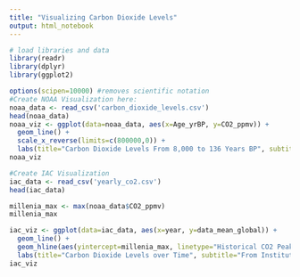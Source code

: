 ```yaml
---
title: "Visualizing Carbon Dioxide Levels"
output: html_notebook
---
```


```r
# load libraries and data
library(readr)
library(dplyr)
library(ggplot2)
```

```r
options(scipen=10000) #removes scientific notation
#Create NOAA Visualization here:
noaa_data <- read_csv('carbon_dioxide_levels.csv')
head(noaa_data)
noaa_viz <- ggplot(data=noaa_data, aes(x=Age_yrBP, y=CO2_ppmv)) +
  geom_line() + 
  scale_x_reverse(limits=c(800000,0)) +
  labs(title="Carbon Dioxide Levels From 8,000 to 136 Years BP", subtitle="From World Data Center for Paleoclimatology and NOAA Paleoclimatology Program", x="Years Before Today (0=1950)", y="Carbon Dioxide Level (Parts Per Million)")
noaa_viz
```

```r
#Create IAC Visualization
iac_data <- read_csv('yearly_co2.csv')
head(iac_data)

millenia_max <- max(noaa_data$CO2_ppmv)
millenia_max

iac_viz <- ggplot(data=iac_data, aes(x=year, y=data_mean_global)) + 
  geom_line() + 
  geom_hline(aes(yintercept=millenia_max, linetype="Historical CO2 Peak before 1950")) + 
  labs(title="Carbon Dioxide Levels over Time", subtitle="From Institute for Atmospheric and Climate Science (IAC).", x="Year", y="Carbon Dioxide Level (Parts Per Million)")
iac_viz
```